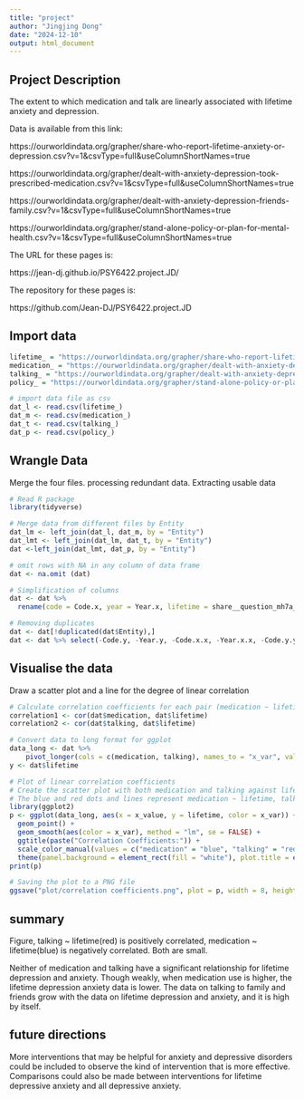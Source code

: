 ```yaml
---
title: "project"
author: "Jingjing Dong"
date: "2024-12-10"
output: html_document
---
```



## Project Description
The extent to which medication and talk are linearly associated with lifetime anxiety and depression.


Data is available from this link:

https://ourworldindata.org/grapher/share-who-report-lifetime-anxiety-or-depression.csv?v=1&csvType=full&useColumnShortNames=true

https://ourworldindata.org/grapher/dealt-with-anxiety-depression-took-prescribed-medication.csv?v=1&csvType=full&useColumnShortNames=true

https://ourworldindata.org/grapher/dealt-with-anxiety-depression-friends-family.csv?v=1&csvType=full&useColumnShortNames=true

https://ourworldindata.org/grapher/stand-alone-policy-or-plan-for-mental-health.csv?v=1&csvType=full&useColumnShortNames=true

The URL for these pages is:

https://jean-dj.github.io/PSY6422.project.JD/ 

The repository for these pages is:

https://github.com/Jean-DJ/PSY6422.project.JD 


## Import data

```r

lifetime_ = "https://ourworldindata.org/grapher/share-who-report-lifetime-anxiety-or-depression.csv?v=1&csvType=full&useColumnShortNames=true"
medication_ = "https://ourworldindata.org/grapher/dealt-with-anxiety-depression-took-prescribed-medication.csv?v=1&csvType=full&useColumnShortNames=true"
talking_ = "https://ourworldindata.org/grapher/dealt-with-anxiety-depression-friends-family.csv?v=1&csvType=full&useColumnShortNames=true"
policy_ = "https://ourworldindata.org/grapher/stand-alone-policy-or-plan-for-mental-health.csv?v=1&csvType=full&useColumnShortNames=true"

# import data file as csv
dat_l <- read.csv(lifetime_)
dat_m <- read.csv(medication_)
dat_t <- read.csv(talking_)
dat_p <- read.csv(policy_)
```

## Wrangle Data
Merge the four files.
processing redundant data.
Extracting usable data

```r
# Read R package
library(tidyverse)

# Merge data from different files by Entity
dat_lm <- left_join(dat_l, dat_m, by = "Entity")
dat_lmt <- left_join(dat_lm, dat_t, by = "Entity")
dat <-left_join(dat_lmt, dat_p, by = "Entity")

# omit rows with NA in any column of data frame
dat <- na.omit (dat)

# Simplification of columns
dat <- dat %>%
  rename(code = Code.x, year = Year.x, lifetime = share__question_mh7a__have_been_anxious_depressed__answer_yes__gender_all__age_group_all, medication = share__question_mh8d__took_prescribed_medication_when_anxious_depressed__answer_yes__gender_all__age_group_all, talking = share__question_mh8c__talked_to_friends_or_family_when_anxious_depressed__answer_yes__gender_all__age_group_all, policy = stand_alone_policy_or_plan_for_mental_health)

# Removing duplicates
dat <- dat[!duplicated(dat$Entity),]
dat <- dat %>% select(-Code.y, -Year.y, -Code.x.x, -Year.x.x, -Code.y.y, -Year.y.y)

```

## Visualise the data
Draw a scatter plot and a line for the degree of linear correlation

```r

# Calculate correlation coefficients for each pair (medication ~ lifetime and talking ~ lifetime)
correlation1 <- cor(dat$medication, dat$lifetime)
correlation2 <- cor(dat$talking, dat$lifetime)

# Convert data to long format for ggplot
data_long <- dat %>%
    pivot_longer(cols = c(medication, talking), names_to = "x_var", values_to = "x_value")
y <- dat$lifetime

# Plot of linear correlation coefficients
# Create the scatter plot with both medication and talking against lifetime in the same plot
# The blue and red dots and lines represent medication ~ lifetime, talking ~ lifetime
library(ggplot2)
p <- ggplot(data_long, aes(x = x_value, y = lifetime, color = x_var)) +
  geom_point() + 
  geom_smooth(aes(color = x_var), method = "lm", se = FALSE) +  
  ggtitle(paste("Correlation Coefficients:")) +
  scale_color_manual(values = c("medication" = "blue", "talking" = "red")) + 
  theme(panel.background = element_rect(fill = "white"), plot.title = element_text(hjust = 0.5),  panel.grid.minor = element_line(color = "lightgray", size = 0.25))  
print(p)

# Saving the plot to a PNG file
ggsave("plot/correlation coefficients.png", plot = p, width = 8, height = 6, dpi = 300)
```

## summary
Figure, talking ~ lifetime(red) is positively correlated, medication ~ lifetime(blue) is negatively correlated. Both are small.

Neither of medication and talking have a significant relationship for lifetime depression and anxiety. 
Though weakly, when medication use is higher, the lifetime depression anxiety data is lower. The data on talking to family and friends grow with the data on lifetime depression and anxiety, and it is high by itself.

## future directions
More interventions that may be helpful for anxiety and depressive disorders could be included to observe the kind of intervention that is more effective. Comparisons could also be made between interventions for lifetime depressive anxiety and all depressive anxiety.

